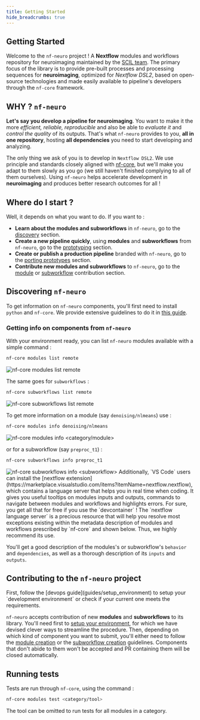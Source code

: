 ```yaml
---
title: Getting Started
hide_breadcrumbs: true
---
```



## Getting Started

Welcome to the `nf-neuro` project ! A **Nextflow** modules and workflows repository for neuroimaging
maintained by the [SCIL team](https://scil-documentation.readthedocs.io/en/latest/). The
primary focus of the library is to provide pre-built processes and processing sequences for
**neuroimaging**, optimized for _Nextflow DSL2_, based on open-source
technologies and made easily available to pipeline's developers through the `nf-core`
framework.

## WHY ? `nf-neuro`

**Let's say you develop a pipeline for neuroimaging**. You want to make it the more _efficient,_
_reliable, reproducible_ and also be able to _evaluate it_ and _control the quality_ of its outputs.
That's what `nf-neuro` provides to you, **all in one repository**, hosting **all dependencies** you
need to start developing and analyzing.

The only thing we ask of you is to develop in `Nextflow DSL2`. We use principle and standards
closely aligned with [nf-core](https://nf-co.re), but we'll make you adapt to them slowly as you go (we still
haven't finished complying to all of them ourselves). Using `nf-neuro` helps accelerate
development in **neuroimaging** and produces better research outcomes for all !

## Where do I start ?

Well, it depends on what you want to do. If you want to :

- **Learn about the modules and subworkflows** in `nf-neuro`, go to the [discovery](#discovering-nf-neuro) section.
- **Create a new pipeline quickly**, using **modules** and **subworkflows** from `nf-neuro`, go to the
  [prototyping](/guides/prototyping) section.
- **Create or publish a production pipeline** branded with `nf-neuro`, go to the
  [porting prototypes](./guides/production) section.
- **Contribute new modules and subworkflows** to `nf-neuro`, go to the
  [module](guides/modules) or [subworkflow](guides/subworkflows) contribution section.

## Discovering `nf-neuro`

To get information on `nf-neuro` components, you'll first need to install `python` and `nf-core`. We provide
extensive guidelines to do it in [this guide](guides/basic_environment).

### Getting info on components from `nf-neuro`

With your environment ready, you can list `nf-neuro` modules available with a simple command :

```bash
nf-core modules list remote
```
<Image src={cli_modules_list} alt="nf-core modules list remote"/>

The same goes for `subworkflows` :

```bash
nf-core subworkflows list remote
```
<Image src={cli_subworkflows_list} alt="nf-core subworkflows list remote"/>

To get more information on a module (say `denoising/nlmeans`) use :

```bash
nf-core modules info denoising/nlmeans
```
<Image src={cli_modules_info} alt="nf-core modules info <category/module>"/>

or for a subworkflow (say `preproc_t1`) :

```bash
nf-core subworkflows info preproc_t1
```
<Image src={cli_subworkflows_info} alt="nf-core subworkflows info <subworkflow>"/>

<Callout variant="info" title="Info">
  Additionally, `VS Code` users can install the [nextflow extension](https://marketplace.visualstudio.com/items?itemName=nextflow.nextflow),
  which contains a language server that helps you in real time when coding. It gives you useful tooltips on modules inputs and outputs, commands
  to navigate between modules and workflows and highlights errors. For sure, you get all that for free if you use the `devcontainer` !
</Callout>

<Callout variant="warning" title="Important">
  The `nextflow language server` is a precious resource that will help you resolve most exceptions existing within the metadata
  description of modules and workflows prescribed by `nf-core` and shown below. Thus, we highly recommend its use.
</Callout>

You'll get a good description of the modules's or subworkflow's `behavior` and `dependencies`, as well as a
thorough description of its `inputs` and `outputs`.

## Contributing to the `nf-neuro` project

<Callout variant="warning" title="Important">
  First, follow the [devops guide](guides/setup_environment) to setup your
  `development environment` or check if your current one meets the requirements.
</Callout>

`nf-neuro` accepts contribution of new **modules** and **subworkflows** to its library. You'll need first to
[setup your environment](guides/setup_environment), for which we have devised clever ways to streamline the procedure.
Then, depending on which kind of component you want to submit, you'll either need to follow the [module creation](guides/modules)
or the [subworkflow creation](guides/subworkflows) guidelines. Components that don't abide to them won't be accepted
and PR containing them will be closed automatically.

## Running tests

Tests are run through `nf-core`, using the command :

```bash
nf-core modules test <category/tool>
```

The tool can be omitted to run tests for all modules in a category.
